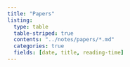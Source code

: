 ```yaml
---
title: "Papers"
listing:
  type: table
  table-striped: true
  contents: "../notes/papers/*.md"
  categories: true
  fields: [date, title, reading-time]
---
```


<br>